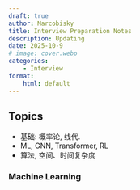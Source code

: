 ```yaml
---
draft: true
author: Marcobisky
title: Interview Preparation Notes
description: Updating
date: 2025-10-9
# image: cover.webp
categories:
    - Interview
format: 
    html: default
---
```


## Topics

- 基础: 概率论, 线代.
- ML, GNN, Transformer, RL
- 算法, 空间、时间复杂度


### Machine Learning

